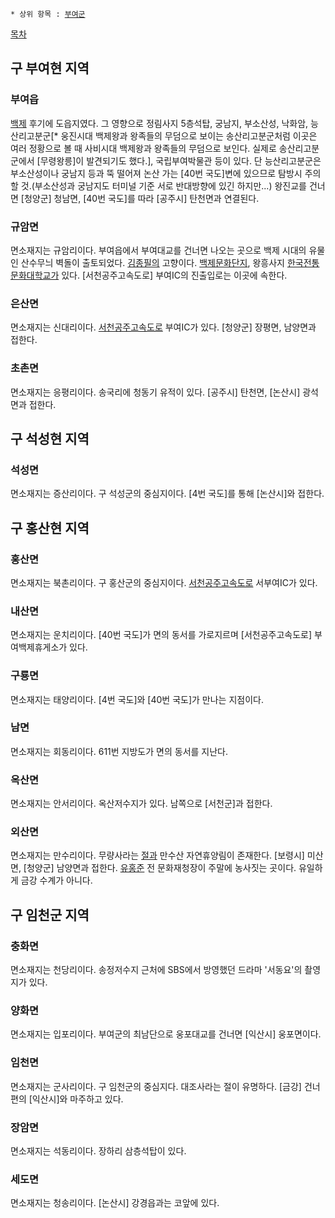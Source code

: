  * 상위 항목 : [[부여군]]

[[목차]]
== 구 부여현 지역 ==
=== 부여읍 ===
[[백제]] 후기에 도읍지였다. 그 영향으로 정림사지 5층석탑, 궁남지, 부소산성, 낙화암, 능산리고분군[* 웅진시대 백제왕과 왕족들의 무덤으로 보이는 송산리고분군처럼 이곳은 여러 정황으로 볼 때 사비시대 백제왕과 왕족들의 무덤으로 보인다. 실제로 송산리고분군에서 [무령왕릉]이 발견되기도 했다.], 국립부여박물관 등이 있다. 단 능산리고분군은 부소산성이나 궁남지 등과 뚝 떨어져 논산 가는 [40번 국도]변에 있으므로 탐방시 주의할 것.(부소산성과 궁남지도 터미널 기준 서로 반대방향에 있긴 하지만...) 왕진교를 건너면 [청양군] 청남면, [40번 국도]를 따라 [공주시] 탄천면과 연결된다.

=== 규암면 ===
면소재지는 규암리이다. 부여읍에서 부여대교를 건너면 나오는 곳으로 백제 시대의 유물인 산수무늬 벽돌이 출토되었다. [[김종필]]의 고향이다. [[백제문화단지]], 왕흥사지 [[한국전통문화대학교]]가 있다. [서천공주고속도로] 부여IC의 진출입로는 이곳에 속한다.

=== 은산면 ===
면소재지는 신대리이다. [[서천공주고속도로]] 부여IC가 있다. [청양군] 장평면, 남양면과 접한다.

=== 초촌면 ===
면소재지는 응평리이다. 송국리에 청동기 유적이 있다. [공주시] 탄천면, [논산시] 광석면과 접한다.

== 구 석성현 지역 ==
=== 석성면 ===
면소재지는 증산리이다. 구 석성군의 중심지이다. [4번 국도]를 통해 [논산시]와 접한다.

== 구 홍산현 지역 ==
=== 홍산면 ===
면소재지는 북촌리이다. 구 홍산군의 중심지이다. [[서천공주고속도로]] 서부여IC가 있다.

=== 내산면 ===
면소재지는 운치리이다. [40번 국도]가 면의 동서를 가로지르며 [서천공주고속도로] 부여백제휴게소가 있다.

=== 구룡면 ===
면소재지는 태양리이다. [4번 국도]와 [40번 국도]가 만나는 지점이다.

=== 남면 ===
면소재지는 회동리이다. 611번 지방도가 면의 동서를 지난다.

=== 옥산면 ===
면소재지는 안서리이다. 옥산저수지가 있다. 남쪽으로 [서천군]과 접한다.

=== 외산면 ===
면소재지는 만수리이다. 무량사라는 [[절]]과 만수산 자연휴양림이 존재한다. [보령시] 미산면, [청양군] 남양면과 접한다. [[유홍준]] 전 문화재청장이 주말에 농사짓는 곳이다. 유일하게 금강 수계가 아니다.

== 구 임천군 지역 ==
=== 충화면 ===
면소재지는 천당리이다. 송정저수지 근처에 SBS에서 방영했던 드라마 '서동요'의 촬영지가 있다.

=== 양화면 ===
면소재지는 입포리이다. 부여군의 최남단으로 웅포대교를 건너면 [익산시] 웅포면이다.

=== 임천면 ===
면소재지는 군사리이다. 구 임천군의 중심지다. 대조사라는 절이 유명하다. [금강] 건너편의 [익산시]와 마주하고 있다.

=== 장암면 ===
면소재지는 석동리이다. 장하리 삼층석탑이 있다.

=== 세도면 ===
면소재지는 청송리이다. [논산시] 강경읍과는 코앞에 있다.
